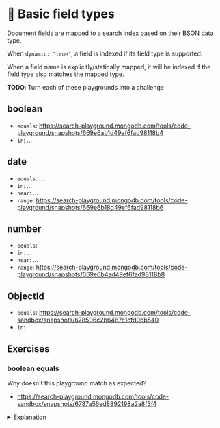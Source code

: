 # 👐 Basic field types

Document fields are mapped to a search index based on their BSON data type.

When `dynamic: "true"`, a field is indexed if its field type is supported. 

When a field name is explicitly/statically mapped, it will be indexed if the field type also matches the
mapped type.

**TODO**: Turn each of these playgrounds into a challenge

## boolean
  * `equals`: https://search-playground.mongodb.com/tools/code-playground/snapshots/669e6ab1d49ef6fad98118b4
  * `in`: ...

## date
  * `equals`: ...
  * `in`: ...
  * `near`: ...
  * `range`: https://search-playground.mongodb.com/tools/code-playground/snapshots/669e6b18d49ef6fad98118b6

## number
  * `equals`: 
  * `in`: ...
  * `near`: ...
  * `range`: https://search-playground.mongodb.com/tools/code-playground/snapshots/669e6b4ad49ef6fad98118b8

## ObjectId
  * `equals`: https://search-playground.mongodb.com/tools/code-sandbox/snapshots/678506c2b6487c1cfd0bb540
  * `in`: 

## Exercises

### boolean equals

Why doesn't this playground match as expected?
  * https://search-playground.mongodb.com/tools/code-sandbox/snapshots/6787a56ed8892198a2a8f3f4

  <details>
  <summary>Explanation</summary>
  <div>
  Because $search.equals.value is a string of "true", not an actual boolean. 
  Here's a corrected pipeline:
  ```js
  [
    {
      $search: {
        index: "default",
        equals: {
          value: true,
          path: "in_stock"
        }
      }
    }
  ]
  ```
  </div>
  </details>
